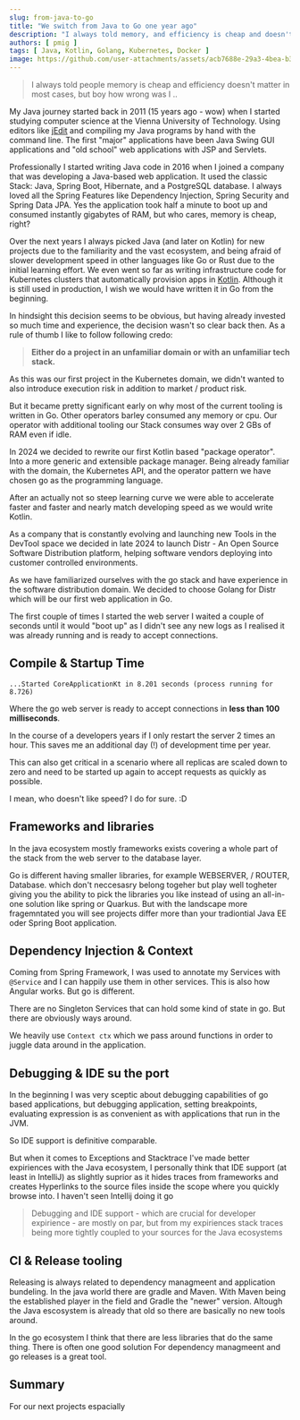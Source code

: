 ```yaml
---
slug: from-java-to-go
title: "We switch from Java to Go one year ago"
description: "I always told memory, and efficiency is cheap and doesn't matter, but I was wrong"
authors: [ pmig ]
tags: [ Java, Kotlin, Golang, Kubernetes, Docker ]
image: https://github.com/user-attachments/assets/acb7688e-29a3-4bea-b332-478f2c398225
---
```


> I always told people memory is cheap and efficiency doesn't matter in most cases, but boy how wrong was I ..


<!-- truncate -->


My Java journey started back in 2011 (15 years ago - wow) when I started studying computer science at the Vienna University of Technology.
Using editors like [jEdit](https://www.jedit.org/) and compiling my Java programs by hand with the command line.
The first "major" applications have been Java Swing GUI applications and "old school" web applications with JSP and Servlets.

Professionally I started writing Java code in 2016 when I joined a company that was developing a Java-based web application.
It used the classic Stack: Java, Spring Boot, Hibernate, and a PostgreSQL database.
I always loved all the Spring Features like Dependency Injection, Spring Security and Spring Data JPA.
Yes the application took half a minute to boot up and consumed instantly gigabytes of RAM, but who cares, memory is cheap, right?

Over the next years I always picked Java (and later on Kotlin) for new projects due to the familiarity and the vast ecosystem,
and being afraid of slower development speed in other languages like Go or Rust due to the initial learning effort.
We even went so far as writing infrastructure code for Kubernetes clusters that automatically provision apps in
[Kotlin](https://github.com/glasskube/operator).
Although it is still used in production, I wish we would have written it in Go from the beginning.

In hindsight this decision seems to be obvious, but having already invested so much time and experience, the decision wasn't so clear
back then. As a rule of thumb I like to follow following credo:

> **Either do a project in an unfamiliar domain or with an unfamiliar tech stack.**

As this was our first project in the Kubernetes domain, we didn't wanted to also introduce execution risk in addition to
market / product risk.

But it became pretty significant early on why most of the current tooling is written in Go. Other operators barley consumed any memory or cpu.
Our operator with additional tooling our Stack consumes way over 2 GBs of RAM even if idle.

In 2024 we decided to rewrite our first Kotlin based "package operator". Into a more generic and extensible package manager.
Being already familiar with the domain, the Kubernetes API, and the operator pattern we have chosen go as the programming language.

After an actually not so steep learning curve we were able to accelerate faster and faster and nearly match developing speed as we would write Kotlin.

As a company that is constantly evolving and launching new Tools in the DevTool space we decided in late 2024 to launch Distr - An Open Source Software Distribution platform,
helping software vendors deploying into customer controlled environments.

As we have familiarized ourselves with the go stack and have experience in the software distribution domain.
We decided to choose Golang for Distr which will be our first web application in Go.

The first couple of times I started the web server I waited a couple of seconds until it would "boot up"
as I didn't see any new logs as I realised it was already running and is ready to accept connections.



## Compile & Startup Time

```shell
...Started CoreApplicationKt in 8.201 seconds (process running for 8.726)
```

Where the go web server is ready to accept connections in **less than 100 milliseconds**.

In the course of a developers years if I only restart the server 2 times an hour.
This saves me an additional day (!) of development time per year.

This can also get critical in a scenario where all replicas are scaled down to zero and need to be started up again
to accept requests as quickly as possible.

I mean, who doesn't like speed? I do for sure. :D


## Frameworks and libraries

In the java ecosystem mostly frameworks exists covering a whole part of the stack from the web server to the
database layer.

Go is different having smaller libraries, for example WEBSERVER, / ROUTER, Database. which don't neccesasry
belong togeher but play well togheter giving you the ability to pick the libraries you like instead of using
an all-in-one solution like spring or Quarkus. But with the landscape more fragemntated you will see projects
differ more than your tradiontial Java EE oder Spring Boot application.

## Dependency Injection & Context

Coming from Spring Framework, I was used to annotate my Services with `@Service` and I can happily use them in
other services. This is also how Angular works. But go is different.

There are no Singleton Services that can hold some kind of state in go. But there are obviously ways around.

We heavily use `Context ctx` which we pass around functions in order to juggle data around in the application.


## Debugging & IDE su the port

In the beginning I was very sceptic about debugging capabilities of go based applications, but debugging application,
setting breakpoints, evaluating expression is as convenient as with applications that run in the JVM.

So IDE support is definitive comparable.


But when it comes to Exceptions and Stacktrace I've made better expiriences with the Java ecosystem, I personally
think that IDE support (at least in IntelliJ) as slightly suprior as it hides traces from frameworks and
creates Hyperlinks to the source files inside the scope where you quickly browse into. I haven't seen Intellij
doing it go

> Debugging and IDE support - which are crucial for developer expirience - are mostly on par, but from my expiriences
> stack traces being more tightly coupled to your sources for the Java ecosystems


## CI & Release tooling


Releasing is always related to dependency managmeent and application bundeling. In the java world there are gradle
and Maven. With Maven being the established player in the field and Gradle the "newer" version. Altough the Java
escosystem is already that old so there are basically no new tools around.

In the go ecosystem I think that there are less libraries that do the same thing. There is often one good solution
For dependency managmeent and go releases is a great tool.

## Summary

For our next projects espacially 





